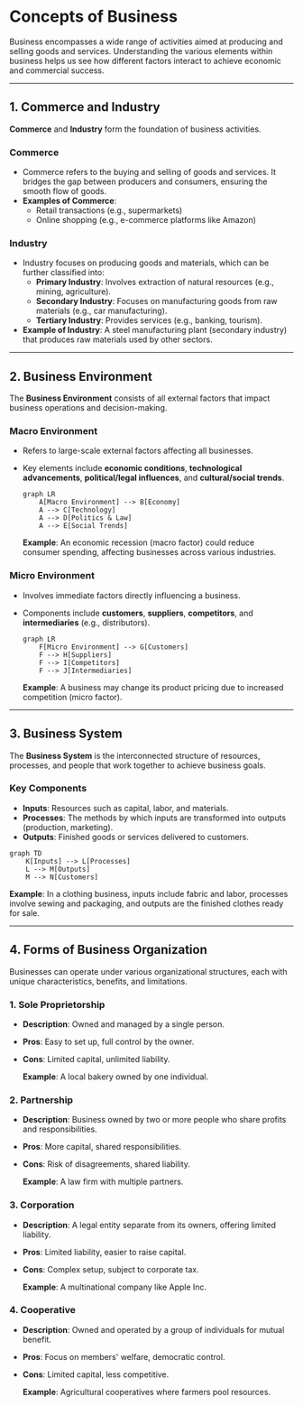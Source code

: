 # Concepts of Business

Business encompasses a wide range of activities aimed at producing and selling goods and services. Understanding the various elements within business helps us see how different factors interact to achieve economic and commercial success.

---

## 1. Commerce and Industry

**Commerce** and **Industry** form the foundation of business activities.

### Commerce
- Commerce refers to the buying and selling of goods and services. It bridges the gap between producers and consumers, ensuring the smooth flow of goods.
- **Examples of Commerce**:
  - Retail transactions (e.g., supermarkets)
  - Online shopping (e.g., e-commerce platforms like Amazon)

### Industry
- Industry focuses on producing goods and materials, which can be further classified into:
  - **Primary Industry**: Involves extraction of natural resources (e.g., mining, agriculture).
  - **Secondary Industry**: Focuses on manufacturing goods from raw materials (e.g., car manufacturing).
  - **Tertiary Industry**: Provides services (e.g., banking, tourism).
- **Example of Industry**: A steel manufacturing plant (secondary industry) that produces raw materials used by other sectors.

---

## 2. Business Environment

The **Business Environment** consists of all external factors that impact business operations and decision-making.

### Macro Environment
- Refers to large-scale external factors affecting all businesses.
- Key elements include **economic conditions**, **technological advancements**, **political/legal influences**, and **cultural/social trends**.

  ```mermaid
  graph LR
      A[Macro Environment] --> B[Economy]
      A --> C[Technology]
      A --> D[Politics & Law]
      A --> E[Social Trends]
  ```

  **Example**: An economic recession (macro factor) could reduce consumer spending, affecting businesses across various industries.

### Micro Environment
- Involves immediate factors directly influencing a business.
- Components include **customers**, **suppliers**, **competitors**, and **intermediaries** (e.g., distributors).

  ```mermaid
  graph LR
      F[Micro Environment] --> G[Customers]
      F --> H[Suppliers]
      F --> I[Competitors]
      F --> J[Intermediaries]
  ```

  **Example**: A business may change its product pricing due to increased competition (micro factor).

---

## 3. Business System

The **Business System** is the interconnected structure of resources, processes, and people that work together to achieve business goals.

### Key Components
- **Inputs**: Resources such as capital, labor, and materials.
- **Processes**: The methods by which inputs are transformed into outputs (production, marketing).
- **Outputs**: Finished goods or services delivered to customers.

```mermaid
graph TD
    K[Inputs] --> L[Processes]
    L --> M[Outputs]
    M --> N[Customers]
```

**Example**: In a clothing business, inputs include fabric and labor, processes involve sewing and packaging, and outputs are the finished clothes ready for sale.

---

## 4. Forms of Business Organization

Businesses can operate under various organizational structures, each with unique characteristics, benefits, and limitations.

### 1. Sole Proprietorship
- **Description**: Owned and managed by a single person.
- **Pros**: Easy to set up, full control by the owner.
- **Cons**: Limited capital, unlimited liability.
  
  **Example**: A local bakery owned by one individual.

### 2. Partnership
- **Description**: Business owned by two or more people who share profits and responsibilities.
- **Pros**: More capital, shared responsibilities.
- **Cons**: Risk of disagreements, shared liability.
  
  **Example**: A law firm with multiple partners.

### 3. Corporation
- **Description**: A legal entity separate from its owners, offering limited liability.
- **Pros**: Limited liability, easier to raise capital.
- **Cons**: Complex setup, subject to corporate tax.
  
  **Example**: A multinational company like Apple Inc.

### 4. Cooperative
- **Description**: Owned and operated by a group of individuals for mutual benefit.
- **Pros**: Focus on members' welfare, democratic control.
- **Cons**: Limited capital, less competitive.
  
  **Example**: Agricultural cooperatives where farmers pool resources.

